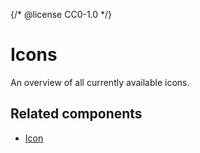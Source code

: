 {/* @license CC0-1.0 */}


<Meta title="Brand/Assets/Icons" />

<StatusBadge reason="The set of available icons will change." />

# Icons

An overview of all currently available icons.

<AmsterdamIconGallery />

## Related components

- [Icon](/docs/components-media-icon--docs)
